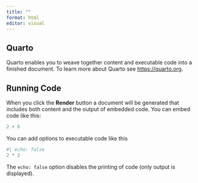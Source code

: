 ```yaml
---
title: ""
format: html
editor: visual
---
```


## Quarto

Quarto enables you to weave together content and executable code into a finished document. To learn more about [Quarto]{.highlight} see <https://quarto.org>.

## Running Code

When you click the **Render** button a document will be generated that includes both content and the output of embedded code. You can embed code like this:

```r
2 + 6
```

You can add options to executable code like this

```r
#| echo: false
2 * 2
```

The `echo: false` option disables the printing of code (only output is displayed).
